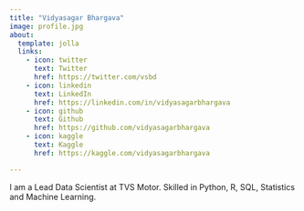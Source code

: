 ```yaml
---
title: "Vidyasagar Bhargava"
image: profile.jpg
about:
  template: jolla
  links:
    - icon: twitter
      text: Twitter
      href: https://twitter.com/vsbd
    - icon: linkedin
      text: LinkedIn
      href: https://linkedin.com/in/vidyasagarbhargava
    - icon: github
      text: Github
      href: https://github.com/vidyasagarbhargava
    - icon: kaggle
      text: Kaggle
      href: https://kaggle.com/vidyasagarbhargava

---
```


I am a Lead Data Scientist at TVS Motor. Skilled in Python, R, SQL, Statistics and Machine Learning.
